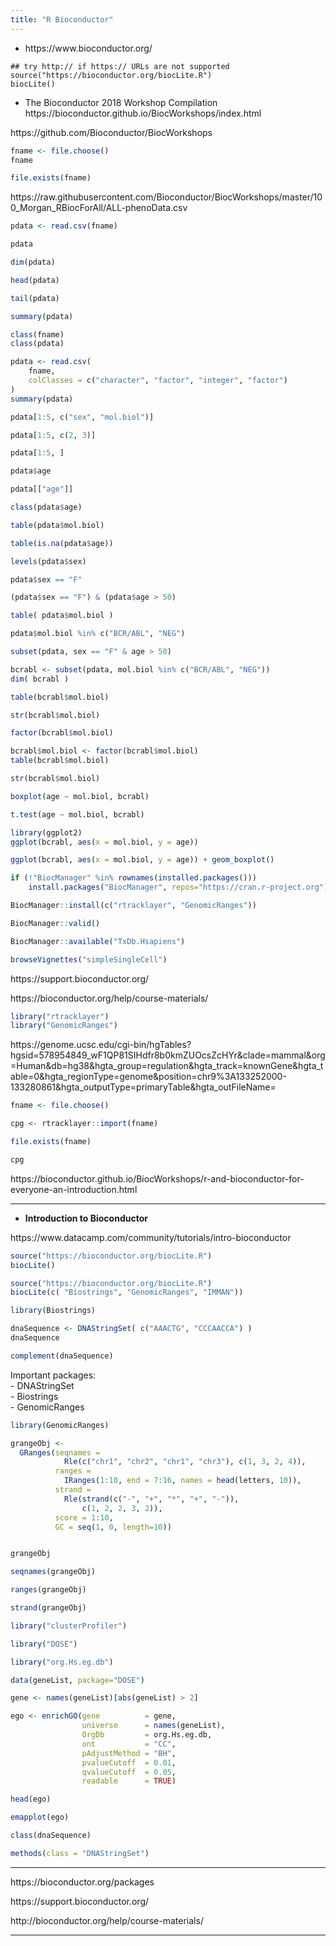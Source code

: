 ```yaml
---
title: "R Bioconductor"
---
```



- https://www.bioconductor.org/

```
## try http:// if https:// URLs are not supported
source("https://bioconductor.org/biocLite.R")
biocLite()
```

- The Bioconductor 2018 Workshop Compilation
https://bioconductor.github.io/BiocWorkshops/index.html

https://github.com/Bioconductor/BiocWorkshops


```r
fname <- file.choose()
fname
```


```r
file.exists(fname)
```


https://raw.githubusercontent.com/Bioconductor/BiocWorkshops/master/100_Morgan_RBiocForAll/ALL-phenoData.csv

```r
pdata <- read.csv(fname)
```


```r
pdata
```



```r
dim(pdata)
```


```r
head(pdata)
```


```r
tail(pdata)
```



```r
summary(pdata)
```



```r
class(fname)
class(pdata)
```


```r
pdata <- read.csv(
    fname,
    colClasses = c("character", "factor", "integer", "factor")
)
summary(pdata)
```


```r
pdata[1:5, c("sex", "mol.biol")]
```

```r
pdata[1:5, c(2, 3)]
```


```r
pdata[1:5, ]
```


```r
pdata$age
```


```r
pdata[["age"]]
```


```r
class(pdata$age)
```



```r
table(pdata$mol.biol)
```


```r
table(is.na(pdata$age))

```


```r
levels(pdata$sex)

```

```r
pdata$sex == "F"

```

```r
(pdata$sex == "F") & (pdata$age > 50)

```


```r
table( pdata$mol.biol )

```


```r
pdata$mol.biol %in% c("BCR/ABL", "NEG")

```


```r
subset(pdata, sex == "F" & age > 50)
```


```r
bcrabl <- subset(pdata, mol.biol %in% c("BCR/ABL", "NEG"))
dim( bcrabl )
```


```r
table(bcrabl$mol.biol)
```

```r
str(bcrabl$mol.biol)
```


```r
factor(bcrabl$mol.biol)
```


```r
bcrabl$mol.biol <- factor(bcrabl$mol.biol)
table(bcrabl$mol.biol)
```


```r
str(bcrabl$mol.biol)
```

```r
boxplot(age ~ mol.biol, bcrabl)
```


```r
t.test(age ~ mol.biol, bcrabl)
```



```r
library(ggplot2)
ggplot(bcrabl, aes(x = mol.biol, y = age))
```


```r
ggplot(bcrabl, aes(x = mol.biol, y = age)) + geom_boxplot()
```





```r
if (!"BiocManager" %in% rownames(installed.packages()))
    install.packages("BiocManager", repos="https://cran.r-project.org")
```


```r
BiocManager::install(c("rtracklayer", "GenomicRanges"))
```



```r
BiocManager::valid()
```


```r
BiocManager::available("TxDb.Hsapiens")
```


```r
browseVignettes("simpleSingleCell")
```


https://support.bioconductor.org/


https://bioconductor.org/help/course-materials/


```r
library("rtracklayer")
library("GenomicRanges")
```


https://genome.ucsc.edu/cgi-bin/hgTables?hgsid=578954849_wF1QP81SIHdfr8b0kmZUOcsZcHYr&clade=mammal&org=Human&db=hg38&hgta_group=regulation&hgta_track=knownGene&hgta_table=0&hgta_regionType=genome&position=chr9%3A133252000-133280861&hgta_outputType=primaryTable&hgta_outFileName=

```r
fname <- file.choose()
```


```r
cpg <- rtracklayer::import(fname)
```


```r
file.exists(fname)
```


```r
cpg
```



https://bioconductor.github.io/BiocWorkshops/r-and-bioconductor-for-everyone-an-introduction.html


---

- **Introduction to Bioconductor**

https://www.datacamp.com/community/tutorials/intro-bioconductor



```r
source("https://bioconductor.org/biocLite.R")
biocLite()
```


```r
source("https://bioconductor.org/biocLite.R")
biocLite(c( "Biostrings", "GenomicRanges", "IMMAN"))
```

```r
library(Biostrings)

dnaSequence <- DNAStringSet( c("AAACTG", "CCCAACCA") )
dnaSequence

```


```r
complement(dnaSequence)

```


Important packages:  
- DNAStringSet  
- Biostrings  
- GenomicRanges  

```r
library(GenomicRanges)

grangeObj <-
  GRanges(seqnames =
            Rle(c("chr1", "chr2", "chr1", "chr3"), c(1, 3, 2, 4)),
          ranges =
            IRanges(1:10, end = 7:16, names = head(letters, 10)),
          strand =
            Rle(strand(c("-", "+", "*", "+", "-")),
                c(1, 2, 2, 3, 2)),
          score = 1:10,
          GC = seq(1, 0, length=10))


grangeObj
```


```r
seqnames(grangeObj)

```


```r
ranges(grangeObj)

```



```r
strand(grangeObj)

```


```r
library("clusterProfiler")

```


```r
library("DOSE")

```


```r
library("org.Hs.eg.db")

```



```r
data(geneList, package="DOSE")

gene <- names(geneList)[abs(geneList) > 2]
```



```r
ego <- enrichGO(gene          = gene,
                universe      = names(geneList),
                OrgDb         = org.Hs.eg.db,
                ont           = "CC",
                pAdjustMethod = "BH",
                pvalueCutoff  = 0.01,
                qvalueCutoff  = 0.05,
                readable      = TRUE)

head(ego)
```


```r
emapplot(ego)

```



```r
class(dnaSequence)
```



```r
methods(class = "DNAStringSet")

```



---

https://bioconductor.org/packages


https://support.bioconductor.org/


http://bioconductor.org/help/course-materials/


---












